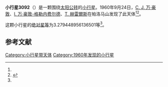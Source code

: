 {{Infobox planet
| bgcolour = #FFFFC0
| name = 3092 Herodotus
| symbol = 
| image = 
| caption = 
| discovery = yes
| discovery_ref = 
| discoverer = [[C._J._万·豪敦|C. J. 万·豪敦]]、[[I._万·豪敦-格勒内费尔德|I. 万·豪敦-格勒内费尔德]]、[[T._赫雷爾斯|T. 赫雷爾斯]]
| discovery_site = [[帕洛马山|帕洛马山]] 
| discovered = 1960年9月24日
| designations = yes
| mp_name = 
| named_after = 
| alt_names = 6550 P-L/ 1980 TH10 / 1983 CC1 / A907 VN
| mp_category = [[外小行星带|外小行星带]]
| orbit_ref = <ref name="a">[http://ssd.jpl.nasa.gov/sbdb.cgi?sstr=3092 3092 Herodotus] {{Wayback|url=http://ssd.jpl.nasa.gov/sbdb.cgi?sstr=3092 |date=20200918020525 }}，小行星數據庫瀏覽器（JPL Small-Body Database Browser）－[[美国国家航空航天局|美国国家航空航天局]]喷气推进实验室</ref>
| epoch = 2456400.5 (2013年4月18日更新)
| aphelion = {{convert|3.964047955348263|AU|km|3|abbr=on|lk=out}}
| perihelion = {{convert|3.099368522099273|AU|km|3|abbr=on}}
| semimajor = {{convert|3.531708238723768|AU|km|3|abbr=on}}
| eccentricity = 0.122416601
| period = 2424.240233 [[日|日]]<br />6.64[[儒略年|儒略年]]
| avg_speed = 
| inclination = 10.9389488735124
| asc_node = 8.586753484332299
| mean_anomaly = 
| arg_peri = 3.279448956136501
| satellites = 
| physical_characteristics = yes
| dimensions = 
| mass = 
| density = 
| surface_grav = 
| escape_velocity = 
| sidereal_day = 
| axial_tilt = 
| pole_ecliptic_lat = 
| pole_ecliptic_lon = 
| albedo = 
| temperatures= 
| temp_name1 = 
| mean_temp_1 = 
| max_temp_1 = 
| temp_name2 = 
| max_temp_2 = 
| spectral_type = 
| abs_magnitude = 3.279448956136501
}}

'''小行星3092'''（{{lang-en|3092 Herodotus}}）是一颗围绕[[太阳|太阳]][[公转|公转]]的[[小行星|小行星]]。1960年9月24日，[[C._J._万·豪敦|C. J. 万·豪敦]]、[[I._万·豪敦-格勒内费尔德|I. 万·豪敦-格勒内费尔德]]、[[T._赫雷爾斯|T. 赫雷爾斯]]在帕洛马山发现了此天体<ref name="a" /><ref>{{cite news|title=小行星列表|url=http://cfa-www.harvard.edu/iau/lists/NumberedMPs.txt|accessdate=2013-07-08|newspaper=哈佛大学|archive-date=2008-05-17|archive-url=https://web.archive.org/web/20080517010638/http://cfa-www.harvard.edu/iau/lists/NumberedMPs.txt|dead-url=no}}</ref>。

这颗小行星的[[绝对星等|绝对星等]]为3.279448956136501等<ref name="a" />。

==参考文献==
{{reflist}}
{{Minor Planet Number|[[小行星3091|小行星3091]]|[[小行星3093|小行星3093]]}}

{{小天体}}

[[Category:小行星带天体|Category:小行星带天体]]
[[Category:1960年发现的小行星|Category:1960年发现的小行星]]

{{asteroid-stub}}